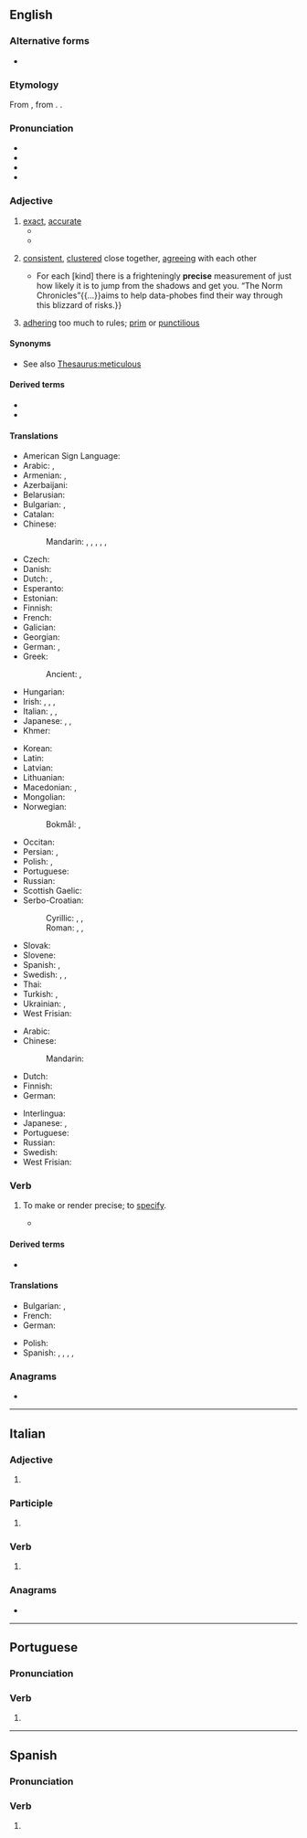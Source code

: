 {{also|précise|precisé|précisé}}
==English==

===Alternative forms===
* {{alter|en|præcise||archaic}}

===Etymology===
{{root|en|ine-pro|*preh₂-|*kh₂eyd-}}
From {{der|en|frm|précis}}, from {{der|en|la|praecisus}}. {{doublet|en|précis}}.

===Pronunciation===
* {{IPA|en|/pɹɪˈsaɪs/}}
* {{audio|en|LL-Q1860 (eng)-Vealhurl-precise.wav|Audio (RP)}}
* {{rhymes|en|aɪs|s=2}}
* {{hyphenation|en|pre|cise}}

===Adjective===
{{en-adj|more|er}}

# [[exact]], [[accurate]]
#* {{quote-book|en|year=1921|author=Bertrand Russell|title=[[S:The Analysis of Mind/Lecture IX|The Analysis of Mind]]|passage=A memory is "'''precise'''" when the occurrences that would verify it are narrowly circumscribed: for instance, "I met Jones" is '''precise''' as compared to "I met a man." A memory is "accurate" when it is both precise and true, i.e. in the above instance, if it was Jones I met.}}
#* {{quote-journal|1=en|year=2018|author=James Lambert|title=A multitude of ‘lishes’: The nomenclature of hybridity|journal=English World-Wide|page=7|url=https://www.researchgate.net/publication/318367113_A_multitude_of_lishes_The_nomenclature_of_hybridity
|text=Individually, some of these definitions fall into the common definitional trap of being overly '''precise'''.}}
#: {{ant|en|inexact|imprecise}}
# {{lb|en|sciences|of experimental results}} [[consistent]], [[cluster]]ed close together, [[agree]]ing with each other {{q|this does ''not'' mean that they cluster near the [[true]], [[correct]], or [[accurate]] value}}
#* {{quote-journal|en|date=2013-06-22|volume=407|issue=8841|page=76|magazine={{w|The Economist}}
|title=[http://www.economist.com/news/books-and-arts/21579801-making-sense-statistics-riddle-our-days-snakes-and-ladders Snakes and ladders]
|passage=Risk is everywhere.{{...}}For each [kind] there is a frighteningly '''precise''' measurement of just how likely it is to jump from the shadows and get you. “The Norm Chronicles”{{...}}aims to help data-phobes find their way through this blizzard of risks.}}
#: {{ant|en|inconsistent|varying}}
# [[adhere|adhering]] too much to rules; [[prim]] or [[punctilious]]

====Synonyms====
* See also [[Thesaurus:meticulous]]

====Derived terms====
* {{l|en|precisely}}
* {{l|en|prissy}}<!-- see etymology -->

====Translations====
{{trans-top|exact}}
* American Sign Language: {{t|ase|SmallO@NearTipThumb-PalmDown-SmallO@CenterChesthigh-PalmUp CirclesSurface Contact}}
* Arabic: {{t|ar|مَضْبُوط}}, {{t+|ar|دَقِيق}}
* Armenian: {{t+|hy|ճիշտ}}, {{t+|hy|ճշգրիտ}}
* Azerbaijani: {{t+|az|dəqiq}}
* Belarusian: {{t|be|дакла́дны}}
* Bulgarian: {{t+|bg|то́чен}}, {{t+|bg|преци́зен}}
* Catalan: {{t+|ca|precís}}
* Chinese:
*: Mandarin: {{t+|cmn|準確}}, {{t+|cmn|准确|tr=zhǔnquè}}, {{t+|cmn|正確}}, {{t+|cmn|正确|tr=zhèngquè}}, {{t+|cmn|精確}}, {{t+|cmn|精确|tr=jīngquè}}
* Czech: {{t+|cs|přesný}}
* Danish: {{t+|da|præcis}}
* Dutch: {{t+|nl|nauwkeurig}}, {{t+|nl|precies}}
* Esperanto: {{t+|eo|preciza}}
* Estonian: {{t+|et|täpne}}
* Finnish: {{t+|fi|tarkka}}
* French: {{t+|fr|précis}}
* Galician: {{t|gl|preciso}}
* Georgian: {{t|ka|ზუსტი}}
* German: {{t+|de|präzise}}, {{t+|de|genau}}
* Greek: {{t+|el|ακριβής}}
*: Ancient: {{t|grc|ἀκριβής}}, {{t|grc|ἀτρεκής}}
* Hungarian: {{t+|hu|pontos}}
* Irish: {{t|ga|cruinn}}, {{t|ga|beacht}}, {{t|ga|gonta}}, {{t|ga|pointeáilte}}
* Italian: {{t+|it|preciso}}, {{t+|it|esatto}}, {{t+|it|accurato}}
* Japanese: {{t+|ja|正確|tr=せいかくな, seikaku na|alt=正確な}}, {{t+|ja|精密|tr=せいみつな, seimitsu na|alt=精密な}}, {{t+|ja|厳密|tr=げんみつな, genmitsu na|alt=厳密な}}
* Khmer: {{t+|km|ត្រឹម|tr=trəm}}
{{trans-mid}}
* Korean: {{t+|ko|정확하다|alt=정확-한}}
* Latin: {{t|la|exāctus}}
* Latvian: {{t|lv|precīzs}}
* Lithuanian: {{t+|lt|tikslus}}
* Macedonian: {{t|mk|то́чен}}, {{t|mk|пре́цизен}}
* Mongolian: {{t+|mn|нарийн}}
* Norwegian:
*: Bokmål: {{t+|no|presis}}, {{t+|no|nøyaktig}}
* Occitan: {{t+|oc|precís}}
* Persian: {{t+|fa|دقیق|tr=daqiq}}, {{t|fa|پرسون|tr=parsun}}
* Polish: {{t+|pl|dokładny}}, {{t+|pl|precyzyjny}}
* Portuguese: {{t+|pt|preciso}}
* Russian: {{t+|ru|то́чный}}
* Scottish Gaelic: {{t|gd|pongail}}
* Serbo-Croatian:
*: Cyrillic: {{t|sh|точан}}, {{t|sh|тачан}}, {{t|sh|прецизан}}
*: Roman: {{t+|sh|točan}}, {{t+|sh|tačan}}, {{t+|sh|precizan}}
* Slovak: {{t|sk|presný}}
* Slovene: {{t|sl|natančen}}
* Spanish: {{t+|es|preciso}}, {{t+|es|concreto}}
* Swedish: {{t+|sv|precis}}, {{t+|sv|noggrann}}, {{t+|sv|noga}}
* Thai: {{t+|th|แม่นยำ}}
* Turkish: {{t+|tr|dakik}}, {{t+|tr|kesin}}
* Ukrainian: {{t+|uk|то́чний}}, {{t|uk|докла́дний}}
* West Frisian: {{t|fy|preciis}}
{{trans-bottom}}

{{trans-top|(sciences) clustered close together}}
* Arabic: {{t-needed|ar}}
* Chinese:
*: Mandarin: {{t-needed|cmn}}
* Dutch: {{t|nl|precijs}}
* Finnish: {{t+|fi|tarkka}}
* German: {{t+|de|exakt}}
{{trans-mid}}
* Interlingua: {{t|ia|precise}}
* Japanese: {{t|ja|厳密な|tr=げんみつな, genmitsu na}}, {{t|ja|正確な|tr=せいかくな, seikaku na}}
* Portuguese: {{t+|pt|preciso}}
* Russian: {{t-needed|ru}}
* Swedish: {{t+|sv|noggrann}}
* West Frisian: {{t|fy|preciis}}
{{trans-bottom}}

===Verb===
{{en-verb}}

# {{lb|en|nonstandard|NNES|or|European Union|_|documents|transitive}} To make or render precise; to [[specify]].
#* {{quote-book|en|year=2011||title= Proposal for a REGULATION OF THE EUROPEAN PARLIAMENT AND OF THE COUNCIL on the Common Fisheries Policy |passage=This proposal for a new basic regulation is justified because there is a need '''to precise''' the objectives of the CFP.}}

====Derived terms====
* {{l|en|precising definition}}

====Translations====
{{trans-top|to specify}}
* Bulgarian: {{t+|bg|уточнявам}}, {{t+|bg|прецизирам}}
* French: {{t+|fr|préciser}}
* German: {{t+|de|präzisieren}}
{{trans-mid}}
* Polish: {{t+|pl|precyzować}}
* Spanish: {{t+|es|precisar}}, {{t+|es|especificar}}, {{t+|es|concretar}}, {{t+|es|pormenorizar}}, {{t+|es|detallar}}
{{trans-bottom}}

===Anagrams===
* {{anagrams|en|a=ceeiprs|piecers|pierces|recipes}}

----

==Italian==

===Adjective===
{{head|it|adjective form}}

# {{adj form of|it|preciso||f|p}}

===Participle===
{{head|it|participle form|g=f-p}}

# {{feminine plural of|it|preciso}}

===Verb===
{{head|it|verb form}}

# {{inflection of|it|precidere||3|s|phis}}

===Anagrams===
* {{anagrams|it|a=ceeiprs|perisce}}

----

==Portuguese==

===Pronunciation===
{{pt-IPA}}

===Verb===
{{head|pt|verb form}}

# {{pt-verb form of|precisar}}

----

==Spanish==

===Pronunciation===
{{es-IPA}}

===Verb===
{{head|es|verb form}}

# {{es-verb form of|precisar}}